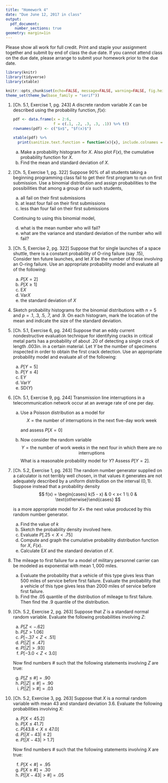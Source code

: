 ```yaml
---
title: "Homework 4"
date: "Due June 12, 2017 in class"
output: 
  pdf_document:
    number_sections: true
geometry: margin=1in
---
```


Please show all work for full credit. Print and staple your assignment together and submit by end of class the due date. If you cannot attend class on the due date, please arrange to submit your homework prior to the due date.

```r
library(knitr)
library(tidyverse)
library(xtable)

knitr::opts_chunk$set(echo=FALSE, message=FALSE, warning=FALSE, fig.height = 2)
theme_set(theme_bw(base_family = "serif"))
```

1. [Ch. 5.1, Exercise 1, pg. 243] A discrete random variable $X$ can be described using the probability function, $f(x)$:

    ```r
    pdf <- data.frame(x = 2:6,
                      f = c(.1, .2, .3, .3, .1)) %>% t()
    rownames(pdf) <- c("$x$", "$f(x)$")
    
    xtable(pdf) %>%
      print(sanitize.text.function = function(x){x}, include.colnames = FALSE, comment = FALSE)
    ```
    
    a) Make a probability histogram for $X$. Also plot $F(x)$, the cumulative probability function for $X$.
    b) Find the mean and standard deviation of $X$.
    
1. [Ch. 5, Exercise 1, pg. 322] Suppose $90$% of all students taking a beginning programming class fail to get their first program to run on first submission. Use a binomial distribution and assign probabilities to the possibilities that among a group of six such students,
    a) all fail on their first submissions
    b) at least four fail on their first submissions
    c) less than four fail on their first submissions  
    
    Continuing to using this binomial model,
    d) what is the mean number who will fail?
    e) what are the variance and standard deviation of the number who will fail?
    
1. [Ch. 5, Exercise 2, pg. 322] Suppose that for single launches of a space shuttle, there is a constant probability of O-ring failure (say $.15$), Consider ten future launches, and let $X$ be the number of those involving an O-ring failure. Use an appropriate probability model and evaluate all of the following:
    a) $P[X = 2]$
    b) $P[X \ge 1]$
    c) $\text{E}X$
    d) $\text{Var} X$
    e) the standard deviation of $X$
    
1. Sketch probability histograms for the binomial distributions with $n = 5$ and $p = .1, .3, .5, .7$, and $.9$. On each histogram, mark the location of the mean and indicate the size of the standard deviation.
    

1. [Ch. 5.1, Exercise 6, pg. 244] Suppose that an eddy current nondestructive evaluation technique for identifying cracks in critical metal parts has a probability of about $.20$ of detecting a single crack of length $.003$in. in a certain material. Let $Y$ be the number of specimens inspected in order to obtain the first crack detection. Use an appropriate probability model and evaluate all of the following:
    a) $P[Y = 5]$
    b) $P[Y \le 4]$
    c) $\text{E}Y$
    d) $\text{Var}Y$
    e) $\text{SD}(Y)$
    
1. [Ch. 5.1, Exercise 9, pg. 244] Transmission line interruptions in a telecommunication network occur at an average rate of one per day.
    a) Use a Poisson distribution as a model for
        $$
        X = \text{the number of interruptions in the next five-day work week}
        $$
        
        and assess $P[X = 0]$
    b) Now consider the random variable
        $$
        Y = \text{the number of work weeks in the next four in which there are no interruptions}
        $$
        What is a reasonable probability model for $Y$? Assess $P[Y = 2]$.

1. [Ch. 5.2, Exercise 1, pg. 263] The random number generator supplied on a calculator is not terribly well chosen, in that values it generates are not adequately described by a uniform distribution on the interval $(0,1)$. Suppose instead that a probability density
    $$
    f(x) = \begin{cases} k(5 - x) & 0 < x< 1 \\ 0 & \text{otherwise}\end{cases}
    $$
    
    is a more appropriate model for $X =$ the next value produced by this random number generator.
    
    a) Find the value of $k$
    b) Sketch the probability density involved here.
    c) Evaluate $P[.25 < X < .75]$
    d) Compute and graph the cumulative probability distribution function for $X$, $F(x)$.
    e) Calculate $\text{E}X$ and the standard deviation of $X$.
    
1. The mileage to first failure for a model of military personnel carrier can be modeled as exponential with mean $1,000$ miles.
    a) Evaluate the probability that a vehicle of this type gives less than $500$ miles of service before first failure. Evaluate the probability that a vehicle of this type gives less than $2000$ miles of service before first failure. 
    b) Find the $.05$ quantile of the distribution of mileage to first failure. Then find the $.9$ quantile of the distribution.
    
1. [Ch. 5.2, Exercise 2, pg. 263] Suppose that $Z$ is a standard normal random variable. Evaluate the following probabilities involving $Z$:
    a) $P[Z < -.62]$
    a) $P[Z > 1.06]$
    a) $P[-.37 < Z < .51]$
    a) $P[|Z| \le .47]$
    a) $P[|Z| > .93]$
    a) $P[-3.0 < Z < 3.0]$
    
    Now find numbers # such that the following statements involving $Z$ are true:
    
    g) $P[Z \le \#] = .90$
    g) $P[|Z| \le \#] = .90$
    g) $P[|Z| > \#] = .03$
    
1. [Ch. 5.2, Exercise 3, pg. 263] Suppose that $X$ is a normal random variable with mean $43$ and standard deviation $3.6$. Evaluate the following probabilities involving $X$:
    a) $P[X < 45.2]$
    a) $P[X \le 41.7]$
    a) $P[43.8 < X \le 47.0]$
    a) $P[|X - 43| \le 2]$
    a) $P[|X - 43| > 1.7]$
    
    Now find numbers # such that the following statements involving $X$ are true:
    
    f) $P[X < \#] = .95$
    g) $P[X \ge \#] = .30$
    h) $P[|X - 43| > \#] = .05$